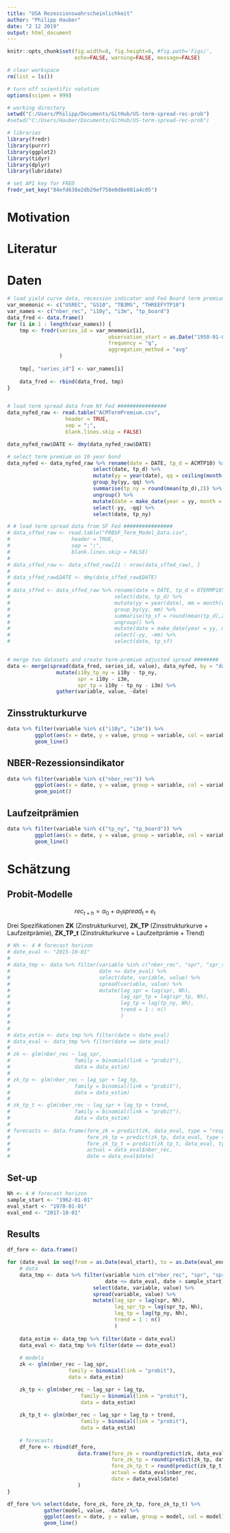 ```yaml
---
title: "USA Rezessionswahrscheinlichkeit"
author: "Philipp Hauber"
date: "2 12 2019"
output: html_document
---
```


```r
knitr::opts_chunk$set(fig.width=8, fig.height=6, #fig.path='Figs/',
                      echo=FALSE, warning=FALSE, message=FALSE)
```

```r
# clear workspace
rm(list = ls())

# turn off scientific notation
options(scipen = 999)

# working directory
setwd("C:/Users/Philipp/Documents/GitHub/US-term-spread-rec-prob")
#setwd("C:/Users/Hauber/Documents/GitHub/US-term-spread-rec-prob")

# libraries
library(fredr)
library(purrr)
library(ggplot2)
library(tidyr)
library(dplyr)
library(lubridate)

# set API key for FRED
fredr_set_key("84efd638e2db29ef758e0d8e081a4c05")
```


# Motivation

# Literatur

# Daten

```r
# load yield curve data, recession indicator and Fed Board term premium from FRED #################
var_mnemonic <- c("USREC", "GS10", "TB3MS", "THREEFYTP10")
var_names <- c("nber_rec", "i10y", "i3m", "tp_board")
data_fred <- data.frame()
for (i in 1 : length(var_names)) {
    tmp <- fredr(series_id = var_mnemonic[i], 
                                 observation_start = as.Date("1950-01-01"),
                                 frequency = "q", 
                                 aggregation_method = "avg"
                 )
    
    tmp[, "series_id"] <- var_names[i]
    
    data_fred <- rbind(data_fred, tmp)
}


# load term spread data from NY Fed ################
data_nyfed_raw <- read.table("ACMTermPremium.csv", 
                   header = TRUE, 
                   sep = ";", 
                   blank.lines.skip = FALSE)

data_nyfed_raw$DATE <- dmy(data_nyfed_raw$DATE)

# select term premium on 10 year bond
data_nyfed <- data_nyfed_raw %>% rename(date = DATE, tp_d = ACMTP10) %>%
                            select(date, tp_d) %>% 
                            mutate(yy = year(date), qq = ceiling(month(date)/3)) %>%
                            group_by(yy, qq) %>%
                            summarise(tp_ny = round(mean(tp_d),2)) %>%
                            ungroup() %>% 
                            mutate(date = make_date(year = yy, month = 3*qq - 2)) %>%
                            select(-yy, -qq) %>%
                            select(date, tp_ny)

# # load term spread data from SF Fed ################
# data_sffed_raw <- read.table("FRBSF_Term_Model_Data.csv", 
#                    header = TRUE, 
#                    sep = ";", 
#                    blank.lines.skip = FALSE)
# 
# data_sffed_raw <- data_sffed_raw[21 : nrow(data_sffed_raw), ]
# 
# data_sffed_raw$DATE <- dmy(data_sffed_raw$DATE)
# 
# data_sffed <- data_sffed_raw %>% rename(date = DATE, tp_d = OTERMP10YR) %>%
#                                  select(date, tp_d) %>% 
#                                  mutate(yy = year(date), mm = month(date)) %>%
#                                  group_by(yy, mm) %>%
#                                  summarise(tp_sf = round(mean(tp_d),2)) %>%
#                                  ungroup() %>% 
#                                  mutate(date = make_date(year = yy, month = mm)) %>%
#                                  select(-yy, -mm) %>%
#                                  select(date, tp_sf)


# merge two datasets and create term-premium adjusted spread ########
data <- merge(spread(data_fred, series_id, value), data_nyfed, by = "date") %>% 
                mutate(i10y_tp_ny = i10y - tp_ny,
                       spr = i10y - i3m,
                       spr_tp = i10y - tp_ny - i3m) %>%
                gather(variable, value, -date)

```

## Zinsstrukturkurve

```r
data %>% filter(variable %in% c("i10y", "i3m")) %>%
         ggplot(aes(x = date, y = value, group = variable, col = variable))+
         geom_line()
```

## NBER-Rezessionsindikator

```r
data %>% filter(variable %in% c("nber_rec")) %>%
         ggplot(aes(x = date, y = value, group = variable, col = variable))+
         geom_point()
```

## Laufzeitprämien

```r
data %>% filter(variable %in% c("tp_ny", "tp_board")) %>%
         ggplot(aes(x = date, y = value, group = variable, col = variable))+
         geom_line()
```


# Schätzung

## Probit-Modelle

$$rec_{t+h} = \alpha_0 + \alpha_1 spread_{t} + e_t$$

Drei Spezifikationen **ZK** (Zinstrukturkurve), **ZK_TP** (Zinsstrukturkurve + Laufzeitprämie), **ZK_TP_t** (Zinstrukturkurve + Laufzeitprämie + Trend)

```r
# Nh <- 4 # forecast horizon
# date_eval <- "2015-10-01"
# 
# data_tmp <- data %>% filter(variable %in% c("nber_rec", "spr", "spr_tp", "tp_ny"),
#                             date <= date_eval) %>%
#                             select(date, variable, value) %>%
#                             spread(variable, value) %>%
#                             mutate(lag_spr = lag(spr, Nh),
#                                    lag_spr_tp = lag(spr_tp, Nh),
#                                    lag_tp = lag(tp_ny, Nh),
#                                    trend = 1 : n()
#                                    )
# 
# 
# data_estim <- data_tmp %>% filter(date < date_eval)
# data_eval <- data_tmp %>% filter(date == date_eval)
# 
# zk <- glm(nber_rec ~ lag_spr, 
#                     family = binomial(link = "probit"), 
#                     data = data_estim)
# 
# zk_tp <- glm(nber_rec ~ lag_spr + lag_tp, 
#                     family = binomial(link = "probit"), 
#                     data = data_estim)
# 
# zk_tp_t <- glm(nber_rec ~ lag_spr + lag_tp + trend, 
#                     family = binomial(link = "probit"), 
#                     data = data_estim)
# 
# forecasts <- data.frame(fore_zk = predict(zk, data_eval, type = "response"),
#                         fore_zk_tp = predict(zk_tp, data_eval, type = "response"),
#                         fore_zk_tp_t = predict(zk_tp_t, data_eval, type = "response"),
#                         actual = data_eval$nber_rec,
#                         date = data_eval$date)
```


## Set-up

```r
Nh <- 4 # forecast horizon
sample_start <- "1962-01-01"
eval_start <- "1978-01-01"
eval_end <- "2017-10-01"
```

## Results

```r
df_fore <- data.frame()

for (date_eval in seq(from = as.Date(eval_start), to = as.Date(eval_end), by = "quarters"))  {
    # data 
    data_tmp <- data %>% filter(variable %in% c("nber_rec", "spr", "spr_tp", "tp_ny"),
                                date <= date_eval, date > sample_start) %>%
                            select(date, variable, value) %>%
                            spread(variable, value) %>%
                            mutate(lag_spr = lag(spr, Nh),
                                   lag_spr_tp = lag(spr_tp, Nh),
                                   lag_tp = lag(tp_ny, Nh),
                                   trend = 1 : n()
                                   )
    
    data_estim <- data_tmp %>% filter(date < date_eval)
    data_eval <- data_tmp %>% filter(date == date_eval)
    
    # models
    zk <- glm(nber_rec ~ lag_spr, 
                    family = binomial(link = "probit"), 
                    data = data_estim)

    zk_tp <- glm(nber_rec ~ lag_spr + lag_tp, 
                        family = binomial(link = "probit"), 
                        data = data_estim)
    
    zk_tp_t <- glm(nber_rec ~ lag_spr + lag_tp + trend, 
                        family = binomial(link = "probit"), 
                        data = data_estim)
    
    # forecasts
    df_fore <- rbind(df_fore,
                       data.frame(fore_zk = round(predict(zk, data_eval, type = "response"), 3),
                                  fore_zk_tp = round(predict(zk_tp, data_eval, type = "response"), 3),
                                  fore_zk_tp_t = round(predict(zk_tp_t, data_eval, type = "response"), 3),
                                  actual = data_eval$nber_rec,
                                  date = data_eval$date)
                       )
}

df_fore %>% select(date, fore_zk, fore_zk_tp, fore_zk_tp_t) %>%
            gather(model, value, -date) %>% 
            ggplot(aes(x = date, y = value, group = model, col = model))+
            geom_line()
```

